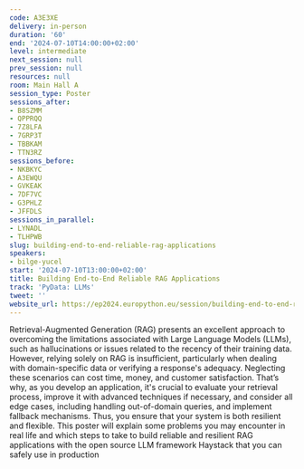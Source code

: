```yaml
---
code: A3E3XE
delivery: in-person
duration: '60'
end: '2024-07-10T14:00:00+02:00'
level: intermediate
next_session: null
prev_session: null
resources: null
room: Main Hall A
session_type: Poster
sessions_after:
- B8SZMM
- QPPRQQ
- 7Z8LFA
- 7GRP3T
- TBBKAM
- TTN3RZ
sessions_before:
- NKBKYC
- A3EWQU
- GVKEAK
- 7DF7VC
- G3PHLZ
- JFFDLS
sessions_in_parallel:
- LYNADL
- TLHPWB
slug: building-end-to-end-reliable-rag-applications
speakers:
- bilge-yucel
start: '2024-07-10T13:00:00+02:00'
title: Building End-to-End Reliable RAG Applications
track: 'PyData: LLMs'
tweet: ''
website_url: https://ep2024.europython.eu/session/building-end-to-end-reliable-rag-applications
---
```


Retrieval-Augmented Generation (RAG) presents an excellent approach to overcoming the limitations associated with Large Language Models (LLMs), such as hallucinations or issues related to the recency of their training data. However, relying solely on RAG is insufficient, particularly when dealing with domain-specific data or verifying a response's adequacy. Neglecting these scenarios can cost time, money, and customer satisfaction. That’s why, as you develop an application, it's crucial to evaluate your retrieval process, improve it with advanced techniques if necessary, and consider all edge cases, including handling out-of-domain queries, and implement fallback mechanisms. Thus, you ensure that your system is both resilient and flexible.
This poster will explain some problems you may encounter in real life and which steps to take to build reliable and resilient RAG applications with the open source LLM framework Haystack that you can safely use in production
